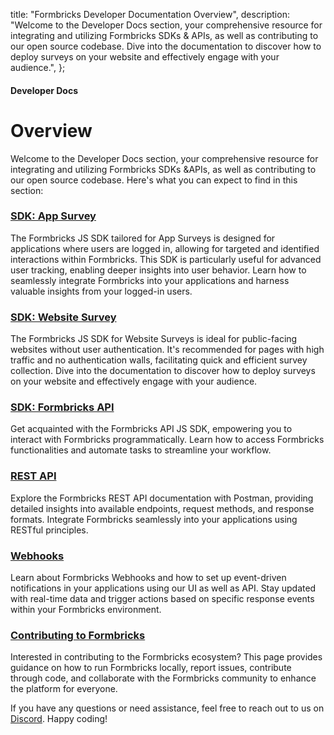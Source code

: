   title: "Formbricks Developer Documentation Overview",
  description:
    "Welcome to the Developer Docs section, your comprehensive resource for integrating and utilizing Formbricks SDKs & APIs, as well as contributing to our open source codebase. Dive into the documentation to discover how to deploy surveys on your website and effectively engage with your audience.",
};

#### Developer Docs

# Overview

Welcome to the Developer Docs section, your comprehensive resource for integrating and utilizing Formbricks SDKs &APIs, as well as contributing to our open source codebase. Here's what you can expect to find in this section:

### [SDK: App Survey](/developer-docs/app-survey-sdk)

The Formbricks JS SDK tailored for App Surveys is designed for applications where users are logged in, allowing for targeted and identified interactions within Formbricks. This SDK is particularly useful for advanced user tracking, enabling deeper insights into user behavior. Learn how to seamlessly integrate Formbricks into your applications and harness valuable insights from your logged-in users.

### [SDK: Website Survey](/developer-docs/website-survey-sdk)

The Formbricks JS SDK for Website Surveys is ideal for public-facing websites without user authentication. It's recommended for pages with high traffic and no authentication walls, facilitating quick and efficient survey collection. Dive into the documentation to discover how to deploy surveys on your website and effectively engage with your audience.

### [SDK: Formbricks API](/developer-docs/api-sdk)

Get acquainted with the Formbricks API JS SDK, empowering you to interact with Formbricks programmatically. Learn how to access Formbricks functionalities and automate tasks to streamline your workflow.

### [REST API](/developer-docs/rest-api)

Explore the Formbricks REST API documentation with Postman, providing detailed insights into available endpoints, request methods, and response formats. Integrate Formbricks seamlessly into your applications using RESTful principles.

### [Webhooks](/developer-docs/webhooks)

Learn about Formbricks Webhooks and how to set up event-driven notifications in your applications using our UI as well as API. Stay updated with real-time data and trigger actions based on specific response events within your Formbricks environment.

### [Contributing to Formbricks](/developer-docs/contributing)

Interested in contributing to the Formbricks ecosystem? This page provides guidance on how to run Formbricks locally, report issues, contribute through code, and collaborate with the Formbricks community to enhance the platform for everyone.

If you have any questions or need assistance, feel free to reach out to us on [Discord](https://formbricks.com/discord). Happy coding!
